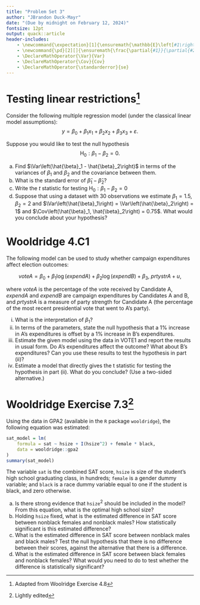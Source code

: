```yaml
---
title: "Problem Set 3"
author: "JBrandon Duck-Mayr"
date: "(Due by midnight on February 12, 2024)"
fontsize: 12pt
output: quack::article
header-includes:
    - \newcommand{\expectation}[1]{\ensuremath{\mathbb{E}\left[#1\right]}}
    - \newcommand{\pd}[2][]{\ensuremath{\frac{\partial{#1}}{\partial{#2}}}}
    - \DeclareMathOperator{\Var}{Var}
    - \DeclareMathOperator{\Cov}{Cov}
    - \DeclareMathOperator{\standarderror}{se}
---
```


# Testing linear restrictions[^1]

Consider the following multiple regression model (under the classical linear model assumptions):
$$ y = \beta_0 + \beta_1 x_1 + \beta_2 x_2 + \beta_3 x_3 + \varepsilon. $$

Suppose you would like to test the null hypothesis $$ \text{H}_0: \beta_1 - \beta_2 = 0. $$

a. Find $\Var\left(\hat{\beta}_1 - \hat{\beta}_2\right)$ in terms of the variances of $\beta_1$ and $\beta_2$ and the covariance between them.
b. What is the standard error of $\hat{\beta}_1 - \hat{\beta}_2$?
c. Write the $t$ statistic for testing $\text{H}_0: \beta_1 - \beta_2 = 0$
d. Suppose that using a dataset with 30 observations we estimate $\beta_1 = 1.5, \beta_2 = 2$ and $\Var\left(\hat{\beta}_1\right) = \Var\left(\hat{\beta}_2\right) = 1$ and $\Cov\left(\hat{\beta}_1, \hat{\beta}_2\right) = 0.75$. What would you conclude about your hypothesis?

[^1]: Adapted from Woolridge Exercise 4.8

# Wooldridge 4.C1

The following model can be used to study whether campaign expenditures affect election outcomes:

$$ voteA = \beta_0 + \beta_1 \log\left(expendA\right) + \beta_2 \log\left(expendB\right) + \beta_3 ,\ prtystrA + u, $$

where $voteA$ is the percentage of the vote received by Candidate A, $expendA$ and $expendB$ are campaign expenditures by Candidates A and B, and $prtystrA$ is a measure of party strength for Candidate A
(the percentage of the most recent presidential vote that went to A’s party).

i. What is the interpretation of $\beta_1$?
ii. In terms of the parameters, state the null hypothesis that a 1% increase in A's expenditures is offset by a 1% increase in B's expenditures.
iii. Estimate the given model using the data in VOTE1 and report the results in usual form. Do A’s expenditures affect the outcome? What about B’s expenditures? Can you use these results to test the hypothesis in part (ii)?
iv. Estimate a model that directly gives the t statistic for testing the hypothesis in part (ii). What do you conclude? (Use a two-sided alternative.)

# Wooldridge Exercise 7.3[^2]

Using the data in GPA2 (available in the `R` package `wooldridge`), the following equation was estimated:

```r
sat_model = lm(
    formula = sat ~ hsize + I(hsize^2) + female * black,
    data = wooldridge::gpa2
)
summary(sat_model)
```

The variable `sat` is the combined SAT score, `hsize` is size of the student's high school graduating class, in hundreds; `female` is a gender dummy variable; and `black` is a race dummy variable equal to one if the student is black, and zero otherwise.

a. Is there strong evidence that `hsize`$^2$ should be included in the model? From this equation, what is the optimal high school size?
b. Holding `hsize` fixed, what is the estimated difference in SAT score between nonblack females and nonblack males? How statistically significant is this estimated difference?
c. What is the estimated difference in SAT score between nonblack males and black males? Test the null hypothesis that there is no difference between their scores, against the alternative that there is a difference.
d. What is the estimated difference in SAT score between black females and nonblack females? What would you need to do to test whether the difference is statistically significant?

[^2]: Lightly edited
